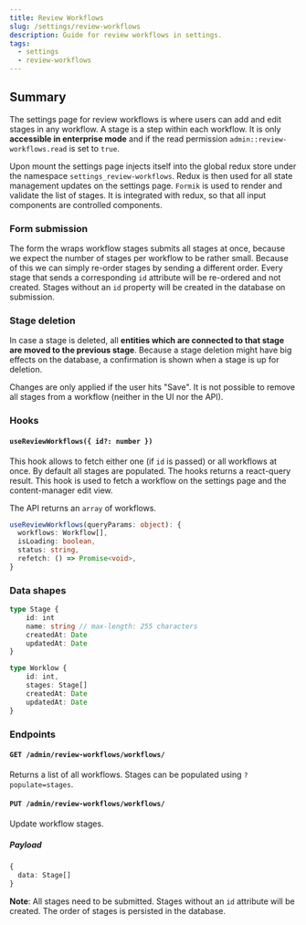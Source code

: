 ```yaml
---
title: Review Workflows
slug: /settings/review-workflows
description: Guide for review workflows in settings.
tags:
  - settings
  - review-workflows
---
```


## Summary

The settings page for review workflows is where users can add and edit stages in any workflow. A stage is a step within
each workflow. It is only **accessible in enterprise mode** and if the read permission `admin::review-workflows.read` is set to `true`.

Upon mount the settings page injects itself into the global redux store under the namespace `settings_review-workflows`. Redux is
then used for all state management updates on the settings page. `Formik` is used to render and validate the list of stages. It
is integrated with redux, so that all input components are controlled components.

### Form submission

The form the wraps workflow stages submits all stages at once, because we expect the number of stages per workflow to be
rather small. Because of this we can simply re-order stages by sending a different order. Every stage that sends a corresponding `id`
attribute will be re-ordered and not created. Stages without an `id` property will be created in the database on submission.

### Stage deletion

In case a stage is deleted, all **entities which are connected to that stage are moved to the previous stage**. Because a stage deletion
might have big effects on the database, a confirmation is shown when a stage is up for deletion.

Changes are only applied if the user hits "Save". It is not possible to remove all stages from a workflow (neither in the UI nor the API).

### Hooks

#### `useReviewWorkflows({ id?: number })`

This hook allows to fetch either one (if `id` is passed) or all workflows at once. By default all stages are populated. The
hooks returns a react-query result. This hook is used to fetch a workflow on the settings page and the content-manager edit view.

The API returns an `array` of workflows.

```ts
useReviewWorkflows(queryParams: object): {
  workflows: Workflow[],
  isLoading: boolean,
  status: string,
  refetch: () => Promise<void>,
}
```

### Data shapes

```ts
type Stage {
    id: int
    name: string // max-length: 255 characters
    createdAt: Date
    updatedAt: Date
}

type Worklow {
    id: int,
    stages: Stage[]
    createdAt: Date
    updatedAt: Date
}
```

### Endpoints

#### `GET /admin/review-workflows/workflows/`

Returns a list of all workflows. Stages can be populated using `?populate=stages`.

#### `PUT /admin/review-workflows/workflows/`

Update workflow stages.

##### Payload

```ts
{
  data: Stage[]
}
```

**Note**: All stages need to be submitted. Stages without an `id` attribute will be created. The order of stages is persisted in the database.
